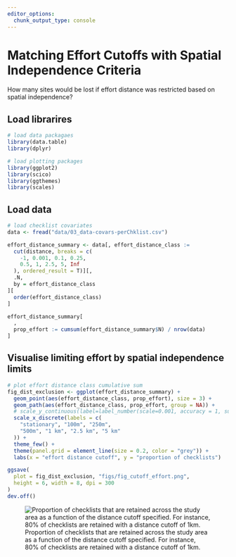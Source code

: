 ```yaml
---
editor_options: 
  chunk_output_type: console
---
```


# Matching Effort Cutoffs with Spatial Independence Criteria

How many sites would be lost if effort distance was restricted based on spatial independence?

## Load librarires

```r
# load data packagaes
library(data.table)
library(dplyr)

# load plotting packages
library(ggplot2)
library(scico)
library(ggthemes)
library(scales)
```

## Load data

```r
# load checklist covariates
data <- fread("data/03_data-covars-perChklist.csv")

effort_distance_summary <- data[, effort_distance_class :=
  cut(distance, breaks = c(
    -1, 0.001, 0.1, 0.25,
    0.5, 1, 2.5, 5, Inf
  ), ordered_result = T)][,
  .N,
  by = effort_distance_class
][
  order(effort_distance_class)
]

effort_distance_summary[
  ,
  prop_effort := cumsum(effort_distance_summary$N) / nrow(data)
]
```

## Visualise limiting effort by spatial independence limits

```r
# plot effort distance class cumulative sum
fig_dist_exclusion <- ggplot(effort_distance_summary) +
  geom_point(aes(effort_distance_class, prop_effort), size = 3) +
  geom_path(aes(effort_distance_class, prop_effort, group = NA)) +
  # scale_y_continuous(label=label_number(scale=0.001, accuracy = 1, suffix = "K"))+
  scale_x_discrete(labels = c(
    "stationary", "100m", "250m",
    "500m", "1 km", "2.5 km", "5 km"
  )) +
  theme_few() +
  theme(panel.grid = element_line(size = 0.2, color = "grey")) +
  labs(x = "effort distance cutoff", y = "proportion of checklists")

ggsave(
  plot = fig_dist_exclusion, "figs/fig_cutoff_effort.png",
  height = 6, width = 8, dpi = 300
)
dev.off()
```

![Proportion of checklists that are retained across the study area as a function of the distance cutoff specified. For instance, 80% of checklists are retained with a distance cutoff of 1km.](figs/fig_cutoff_effort.png)
